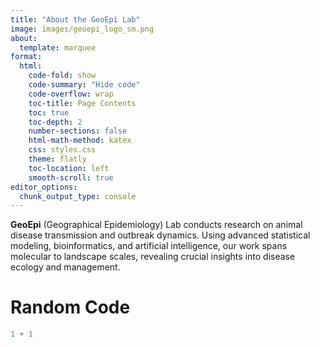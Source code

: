 ```yaml
---
title: "About the GeoEpi Lab"
image: images/geoepi_logo_sm.png
about:
  template: marquee
format:
  html:
    code-fold: show
    code-summary: "Hide code"
    code-overflow: wrap
    toc-title: Page Contents
    toc: true
    toc-depth: 2
    number-sections: false
    html-math-method: katex
    css: styles.css
    theme: flatly
    toc-location: left
    smooth-scroll: true
editor_options: 
  chunk_output_type: console
---
```


**GeoEpi** (Geographical Epidemiology) Lab conducts research on animal disease transmission and outbreak dynamics. Using advanced statistical modeling, bioinformatics, and artificial intelligence, our work spans molecular to landscape scales, revealing crucial insights into disease ecology and management.

# Random Code

```r
1 + 1
```
